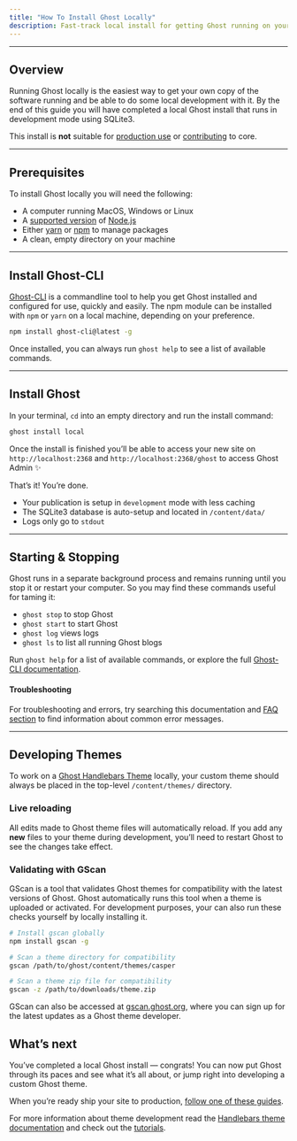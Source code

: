 ```yaml
---
title: "How To Install Ghost Locally"
description: Fast-track local install for getting Ghost running on your computer or setup for doing theme development
---
```


***

## Overview

Running Ghost locally is the easiest way to get your own copy of the software running and be able to do some local development with it. By the end of this guide you will have completed a local Ghost install that runs in development mode using SQLite3.

This install is **not** suitable for [production use](/install/ubuntu/) or [contributing](/install/source/) to core.

***

## Prerequisites

To install Ghost locally you will need the following:

* A computer running MacOS, Windows or Linux
* A [supported version](/faq/node-versions/) of [Node.js](https://nodejs.org)
* Either [yarn](https://yarnpkg.com/en/install#alternatives-tab) or [npm](https://www.npmjs.com/get-npm) to manage packages
* A clean, empty directory on your machine

***

## Install Ghost-CLI

[Ghost-CLI](/ghost-cli/) is a commandline tool to help you get Ghost installed and configured for use, quickly and easily. The npm module can be installed with `npm` or `yarn` on a local machine, depending on your preference.

```bash
npm install ghost-cli@latest -g
```

Once installed, you can always run `ghost help` to see a list of available commands.

***

## Install Ghost

In your terminal, `cd` into an empty directory and run the install command:

```bash
ghost install local
```

Once the install is finished you’ll be able to access your new site on `http://localhost:2368` and `http://localhost:2368/ghost` to access Ghost Admin ✨

That’s it! You’re done.

* Your publication is setup in `development` mode with less caching
* The SQLite3 database is auto-setup and located in `/content/data/`
* Logs only go to `stdout`

***

## Starting & Stopping

Ghost runs in a separate background process and remains running until you stop it or restart your computer. So you may find these commands useful for taming it:

* `ghost stop` to stop Ghost
* `ghost start` to start Ghost
* `ghost log` views logs
* `ghost ls` to list all running Ghost blogs

Run `ghost help` for a list of available commands, or explore the full [Ghost-CLI documentation](/ghost-cli/).

#### Troubleshooting

For troubleshooting and errors, try searching this documentation and [FAQ section](/faq/) to find information about common error messages.

***

## Developing Themes

To work on a [Ghost Handlebars Theme](/themes/) locally, your custom theme should always be placed in the top-level `/content/themes/` directory.

### Live reloading

All edits made to Ghost theme files will automatically reload. If you add any **new** files to your theme during development, you’ll need to restart Ghost to see the changes take effect.

### Validating with GScan

GScan is a tool that validates Ghost themes for compatibility with the latest versions of Ghost. Ghost automatically runs this tool when a theme is uploaded or activated. For development purposes, your can also run these checks yourself by locally installing it.

```bash
# Install gscan globally
npm install gscan -g

# Scan a theme directory for compatibility
gscan /path/to/ghost/content/themes/casper

# Scan a theme zip file for compatibility
gscan -z /path/to/downloads/theme.zip
```

GScan can also be accessed at [gscan.ghost.org](https://gscan.ghost.org/), where you can sign up for the latest updates as a Ghost theme developer.

## What’s next

You’ve completed a local Ghost install — congrats! You can now put Ghost through its paces and see what it’s all about, or jump right into developing a custom Ghost theme.

When you’re ready ship your site to production, [follow one of these guides](/install/).

For more information about theme development read the [Handlebars theme documentation](/themes/) and check out the [tutorials](/tutorials/).